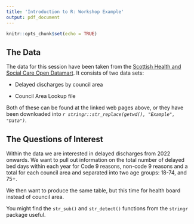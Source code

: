 ```yaml
---
title: 'Introduction to R: Workshop Example'
output: pdf_document
---
```


```r
knitr::opts_chunk$set(echo = TRUE)
```

## The Data

The data for this session have been taken from the [Scottish Health and Social Care Open Datamart](https://www.opendata.nhs.scot/dataset). It consists of two data sets:

- Delayed discharges by council area

- Council Area Lookup file

Both of these can be found at the linked web pages above, or they have been downloaded into *`r stringr::str_replace(getwd(), "Example", "Data")`*.

## The Questions of Interest

Within the data we are interested in delayed discharges from 2022 onwards. We want to pull out information on the total number of delayed bed days within each year for Code 9 reasons, non-code 9 reasons and a total for each council area and separated into two age groups: 18-74, and 75+.

We then want to produce the same table, but this time for health board instead of council area.

You might find the `str_sub()` and `str_detect()` functions from the `stringr` package useful.

